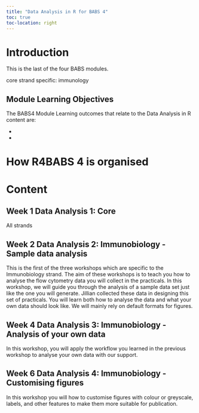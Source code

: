 ```yaml
---
title: "Data Analysis in R for BABS 4"
toc: true
toc-location: right
---
```

# Introduction

This is the last of the four BABS modules. 

core
strand specific: immunology

## Module Learning Objectives

The BABS4 Module Learning outcomes that relate to the Data Analysis in R content are:

-   

-   

# How R4BABS 4 is organised

<!-- Each x has: -->

<!-- -   An overview on the "About" page which gives the Learning Objectives, a topic summary and the instructions for the week. You should read this first.  -->

<!-- -   Some independent study on the "Prepare!" page to prepare you for the workshop. This will be reading from the course book ([Computational Analysis for Bioscientists](https://3mmarand.github.io/comp4biosci/)),  watching a video, or doing some coding or set up. It is designed to take about 30-45 mins on average. You will most likely learn best if you can find people to study with.  -->

<!-- -   A two-hour workshop using R. This will usually start with me doing a short demonstration of one or more of the examples that were in "Prepare!" but you will spend most of the session going through some exercises. Anything you have not done before is explained and guided but you will also have to use the skills gained in previous workshops. I often remind you to take care of future you by making notes so you can look up your previous work but you can also search the [R4BABS](https://3mmarand.github.io/R4BABS/) site (search is top right). Talking to other people in the workshop about the exercises and working together will really help you understand more. There will be plenty of help from me and my demonstrators. -->

<!-- -   Some independent study on the "Consolidate!" page to give you more practice. The exercises are usually similar to those in the workshop but with less guidance. Occasionally, there will be reading to do. It is designed to take about 30-45 mins on average but may be quicker if you understood the workshop very well or slower if you need to revisit the workshop.  -->

<!-- Learning Data Analysis in R is like learning to speak a new language or play an instrument or a technical sport - you can't really rush it or cram for it. You need regular practice.  -->

<!-- -   a little bit of engagement and practice is always better than none -->

<!-- -   if you get behind, just pick up where you left off rather than jumping in. It is fine to work on a previous week's workshop -->

# Content

## Week 1 Data Analysis 1: Core

All strands


## Week 2 Data Analysis 2: Immunobiology - Sample data analysis

This is the first of the three workshops which are specific to the Immunobiology strand. The aim of these workshops is to teach you how to analyse the flow cytometry data you will collect in the practicals. In this workshop, we will guide you through the analysis of a sample data set just like the one you will generate. Jillian collected these data in designing this set of practicals. You will learn both how to analyse the data and what your own data should look like. We will mainly rely on default formats for figures.



## Week 4 Data Analysis 3: Immunobiology - Analysis of your own data

In this workshop, you will apply the workflow you learned in the previous workshop to analyse your own data with our support.



## Week 6 Data Analysis 4: Immunobiology - Customising figures

In this workshop you will how to customise figures with colour or greyscale, labels, and other features to make them more suitable for publication.
